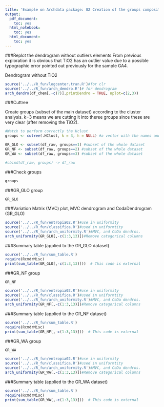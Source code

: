 ```yaml
---
title: 'Example on Archdata package: 02 Creation of the groups compositions'
output:
  pdf_document:
    toc: yes
  html_notebook:
    toc: yes
  html_document:
    toc: yes
---
```



###Replot the dendrogram without outliers elements
From previous exploration it is obvious that TiO2 has an outlier value due to a possible typographic error pointed out previously for the sample GA4.

Dendrogram without TiO2

```r

source('../../R_fun/logcenter.tran.R')#for clr 
source('../../R_fun/arch_dendro.R')# for dendrogram
arch_dendro(df_chem[,-c(7)],printDendro = TRUE, nplot=c(2,3))
```

###Cuttree

Create groups (subset of the main dataset) according to the cluster analysis. k=3 means we are cutting it into theree groups since these are very clear (after removing the TiO2). 

```r

#Watch to perform correctly the Hclust 
groups <- cutree(.HClust, k = 3, h = NULL) #a vector with the names and the group assigned according to the dengroram.

GR_GLO <- subset(df_raw, groups==1) #subset of the whole dataset
GR_NF <- subset(df_raw, groups==2) #subset of the whole dataset
GR_WA <- subset(df_raw, groups==3) #subset of the whole dataset

#cbind(df_raw, groups) -> df_raw
```

###Check groups
```r
groups
```

###GR_GLO group

```r
GR_GLO
```
###Variation Matrix (MVC) plot, MVC dendrogram and CodaDendrogram (GR_GLO)

```r
source('../../R_fun/entropia02.R')#use in uniformity
source('../../R_fun/classifica.R')#used in uniformtity
source('../../R_fun/arch_uniformity.R')#MVC, and CoDa dendros.
arch_uniformity(GR_GLO[,-c(1:3,13)])#Remove categorical columns
```

###Summary table (applied to the GR_GLO dataset)
```r
source('../../R_fun/sum_table.R')
require(RcmdrMisc)
print(sum_table(GR_GLO[,-c(1:3,13)]))  # This code is external
```


###GR_NF group

```r
GR_NF
```

```r
source('../../R_fun/entropia02.R')#use in uniformity
source('../../R_fun/classifica.R')#used in uniformtity
source('../../R_fun/arch_uniformity.R')#MVC, and CoDa dendros.
arch_uniformity(GR_NF[,-c(1:3,13)])#Remove categorical columns
```


###Summary table (applied to the GR_NF dataset)
```r
source('../../R_fun/sum_table.R')
require(RcmdrMisc)
print(sum_table(GR_NF[,-c(1:3,13)]))  # This code is external
```


###GR_WA group

```r
GR_WA
```

```r
source('../../R_fun/entropia02.R')#use in uniformity
source('../../R_fun/classifica.R')#used in uniformtity
source('../../R_fun/arch_uniformity.R')#MVC, and CoDa dendros.
arch_uniformity(GR_WA[,-c(1:3,13)])#Remove categorical columns
```
###Summary table (applied to the GR_WA dataset)
```r
source('../../R_fun/sum_table.R')
require(RcmdrMisc)
print(sum_table(GR_WA[,-c(1:3,13)]))  # This code is external
```



